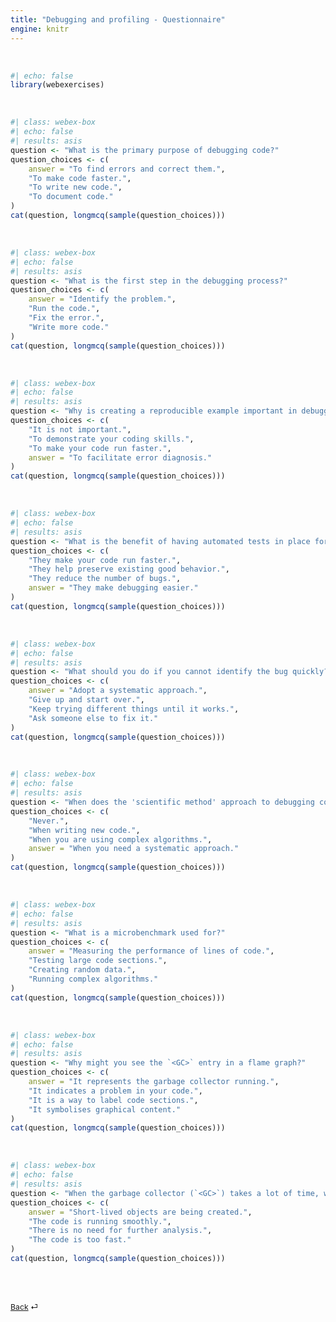 ```yaml
---
title: "Debugging and profiling - Questionnaire"
engine: knitr
---
```


<br>

```r
#| echo: false
library(webexercises)
```

<br>

```r
#| class: webex-box
#| echo: false
#| results: asis
question <- "What is the primary purpose of debugging code?"
question_choices <- c(
    answer = "To find errors and correct them.",
    "To make code faster.",
    "To write new code.",
    "To document code."
)
cat(question, longmcq(sample(question_choices)))
```

<br>

```r
#| class: webex-box
#| echo: false
#| results: asis
question <- "What is the first step in the debugging process?"
question_choices <- c(
    answer = "Identify the problem.",
    "Run the code.",
    "Fix the error.",
    "Write more code."
)
cat(question, longmcq(sample(question_choices)))
```

<br>

```r
#| class: webex-box
#| echo: false
#| results: asis
question <- "Why is creating a reproducible example important in debugging?"
question_choices <- c(
    "It is not important.",
    "To demonstrate your coding skills.",
    "To make your code run faster.",
    answer = "To facilitate error diagnosis."
)
cat(question, longmcq(sample(question_choices)))
```

<br>

```r
#| class: webex-box
#| echo: false
#| results: asis
question <- "What is the benefit of having automated tests in place for code?"
question_choices <- c(
    "They make your code run faster.",
    "They help preserve existing good behavior.",
    "They reduce the number of bugs.",
    answer = "They make debugging easier."
)
cat(question, longmcq(sample(question_choices)))
```

<br>

```r
#| class: webex-box
#| echo: false
#| results: asis
question <- "What should you do if you cannot identify the bug quickly?"
question_choices <- c(
    answer = "Adopt a systematic approach.",
    "Give up and start over.",
    "Keep trying different things until it works.",
    "Ask someone else to fix it."
)
cat(question, longmcq(sample(question_choices)))
```

<br>

```r
#| class: webex-box
#| echo: false
#| results: asis
question <- "When does the 'scientific method' approach to debugging come in handy?"
question_choices <- c(
    "Never.",
    "When writing new code.",
    "When you are using complex algorithms.",
    answer = "When you need a systematic approach."
)
cat(question, longmcq(sample(question_choices)))
```

<br>

```r
#| class: webex-box
#| echo: false
#| results: asis
question <- "What is a microbenchmark used for?"
question_choices <- c(
    answer = "Measuring the performance of lines of code.",
    "Testing large code sections.",
    "Creating random data.",
    "Running complex algorithms."
)
cat(question, longmcq(sample(question_choices)))
```

<br>

```r
#| class: webex-box
#| echo: false
#| results: asis
question <- "Why might you see the `<GC>` entry in a flame graph?"
question_choices <- c(
    answer = "It represents the garbage collector running.",
    "It indicates a problem in your code.",
    "It is a way to label code sections.",
    "It symbolises graphical content."
)
cat(question, longmcq(sample(question_choices)))
```

<br>

```r
#| class: webex-box
#| echo: false
#| results: asis
question <- "When the garbage collector (`<GC>`) takes a lot of time, what does it suggest?"
question_choices <- c(
    answer = "Short-lived objects are being created.",
    "The code is running smoothly.",
    "There is no need for further analysis.",
    "The code is too fast."
)
cat(question, longmcq(sample(question_choices)))
```

<br><br>

::: {style="font-size: 0.875em;"}
[Back](/weeks/week-9.qmd) ⏎
:::